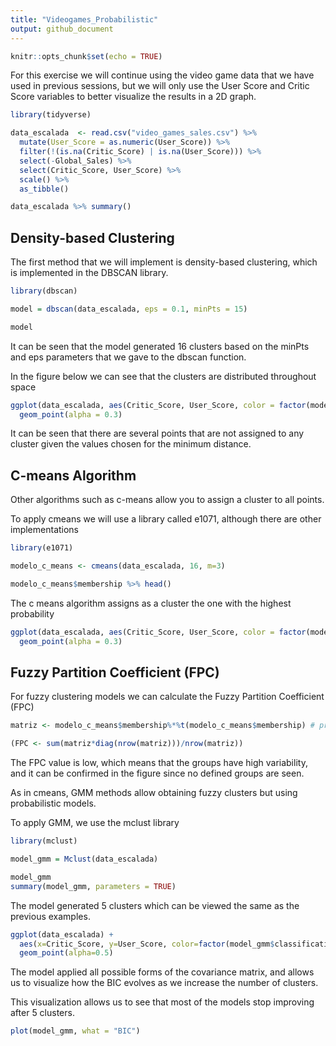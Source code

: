 ```yaml
---
title: "Videogames_Probabilistic"
output: github_document
---
```


```r
knitr::opts_chunk$set(echo = TRUE)
```

For this exercise we will continue using the video game data that we have used in previous sessions, but we will only use the User Score and Critic Score variables to better visualize the results in a 2D graph.

```r
library(tidyverse)

data_escalada  <- read.csv("video_games_sales.csv") %>% 
  mutate(User_Score = as.numeric(User_Score)) %>% 
  filter(!(is.na(Critic_Score) | is.na(User_Score))) %>% 
  select(-Global_Sales) %>% 
  select(Critic_Score, User_Score) %>% 
  scale() %>% 
  as_tibble()

data_escalada %>% summary()
```

## Density-based Clustering

The first method that we will implement is density-based clustering, which is implemented in the DBSCAN library.

```r
library(dbscan)

model = dbscan(data_escalada, eps = 0.1, minPts = 15)

model
```

It can be seen that the model generated 16 clusters based on the minPts and eps parameters that we gave to the dbscan function.

In the figure below we can see that the clusters are distributed throughout space

```r
ggplot(data_escalada, aes(Critic_Score, User_Score, color = factor(model$cluster))) + 
  geom_point(alpha = 0.3) 
```

It can be seen that there are several points that are not assigned to any cluster given the values chosen for the minimum distance.

## C-means Algorithm

Other algorithms such as c-means allow you to assign a cluster to all points.

To apply cmeans we will use a library called e1071, although there are other implementations

```r
library(e1071)

modelo_c_means <- cmeans(data_escalada, 16, m=3) 

modelo_c_means$membership %>% head()
```

The c means algorithm assigns as a cluster the one with the highest probability

```r
ggplot(data_escalada, aes(Critic_Score, User_Score, color = factor(modelo_c_means$cluster))) + 
  geom_point(alpha = 0.3) 
```

## Fuzzy Partition Coefficient (FPC)

For fuzzy clustering models we can calculate the Fuzzy Partition Coefficient (FPC)

```r
matriz <- modelo_c_means$membership%*%t(modelo_c_means$membership) # producto matricial

(FPC <- sum(matriz*diag(nrow(matriz)))/nrow(matriz))
```

The FPC value is low, which means that the groups have high variability, and it can be confirmed in the figure since no defined groups are seen.

As in cmeans, GMM methods allow obtaining fuzzy clusters but using probabilistic models.

To apply GMM, we use the mclust library

```r
library(mclust)

model_gmm = Mclust(data_escalada)

model_gmm 
summary(model_gmm, parameters = TRUE)
```

The model generated 5 clusters which can be viewed the same as the previous examples.

```r
ggplot(data_escalada) + 
  aes(x=Critic_Score, y=User_Score, color=factor(model_gmm$classification)) + 
  geom_point(alpha=0.5) 
```

The model applied all possible forms of the covariance matrix, and allows us to visualize how the BIC evolves as we increase the number of clusters. 

This visualization allows us to see that most of the models stop improving after 5 clusters.

```r
plot(model_gmm, what = "BIC")
```

